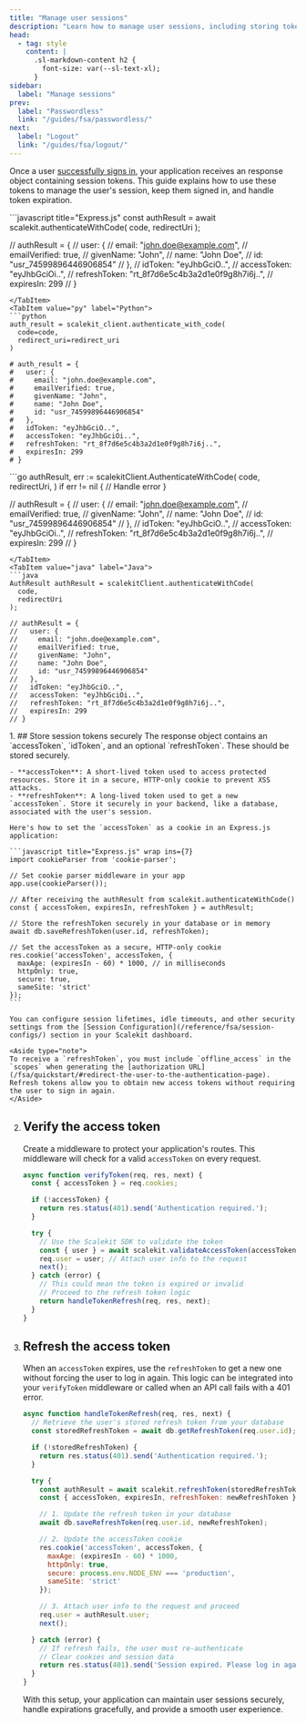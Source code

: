 ```yaml
---
title: "Manage user sessions"
description: "Learn how to manage user sessions, including storing tokens and refreshing them when they expire."
head:
  - tag: style
    content: |
      .sl-markdown-content h2 {
        font-size: var(--sl-text-xl);
      }
sidebar:
  label: "Manage sessions"
prev:
  label: "Passwordless"
  link: "/guides/fsa/passwordless/"
next:
  label: "Logout"
  link: "/guides/fsa/logout/"
---
```


Once a user [successfully signs in](/fsa/quickstart/#retrieve-user-profile-after-identity-verification), your application receives an response object containing session tokens. This guide explains how to use these tokens to manage the user's session, keep them signed in, and handle token expiration.

<Tabs>
  <TabItem value="node" label="Node.js">
  ```javascript title="Express.js"
  const authResult = await scalekit.authenticateWithCode(
    code, redirectUri
  );

  // authResult = {
  //   user: {
  //     email: "john.doe@example.com",
  //     emailVerified: true,
  //     givenName: "John",
  //     name: "John Doe",
  //     id: "usr_74599896446906854"
  //   },
  //   idToken: "eyJhbGciO..",
  //   accessToken: "eyJhbGciOi..",
  //   refreshToken: "rt_8f7d6e5c4b3a2d1e0f9g8h7i6j..",
  //   expiresIn: 299
  // }
  ```
  </TabItem>
  <TabItem value="py" label="Python">
  ```python
  auth_result = scalekit_client.authenticate_with_code(
    code=code,
    redirect_uri=redirect_uri
  )

  # auth_result = {
  #   user: {
  #     email: "john.doe@example.com",
  #     emailVerified: true,
  #     givenName: "John",
  #     name: "John Doe",
  #     id: "usr_74599896446906854"
  #   },
  #   idToken: "eyJhbGciO..",
  #   accessToken: "eyJhbGciOi..",
  #   refreshToken: "rt_8f7d6e5c4b3a2d1e0f9g8h7i6j..",
  #   expiresIn: 299
  # }
  ```
  </TabItem>
  <TabItem value="go" label="Go">
  ```go
  authResult, err := scalekitClient.AuthenticateWithCode(
    code,
    redirectUri,
  )
  if err != nil {
    // Handle error
  }

  // authResult = {
  //   user: {
  //     email: "john.doe@example.com",
  //     emailVerified: true,
  //     givenName: "John",
  //     name: "John Doe",
  //     id: "usr_74599896446906854"
  //   },
  //   idToken: "eyJhbGciO..",
  //   accessToken: "eyJhbGciOi..",
  //   refreshToken: "rt_8f7d6e5c4b3a2d1e0f9g8h7i6j..",
  //   expiresIn: 299
  // }

  ```
  </TabItem>
  <TabItem value="java" label="Java">
  ```java
  AuthResult authResult = scalekitClient.authenticateWithCode(
    code,
    redirectUri
  );

  // authResult = {
  //   user: {
  //     email: "john.doe@example.com",
  //     emailVerified: true,
  //     givenName: "John",
  //     name: "John Doe",
  //     id: "usr_74599896446906854"
  //   },
  //   idToken: "eyJhbGciO..",
  //   accessToken: "eyJhbGciOi..",
  //   refreshToken: "rt_8f7d6e5c4b3a2d1e0f9g8h7i6j..",
  //   expiresIn: 299
  // }
  ```
  </TabItem>
</Tabs>

<Steps>
1. ## Store session tokens securely
   The response object contains an `accessToken`, `idToken`, and an optional `refreshToken`. These should be stored securely.

    - **accessToken**: A short-lived token used to access protected resources. Store it in a secure, HTTP-only cookie to prevent XSS attacks.
    - **refreshToken**: A long-lived token used to get a new `accessToken`. Store it securely in your backend, like a database, associated with the user's session.

    Here's how to set the `accessToken` as a cookie in an Express.js application:

    ```javascript title="Express.js" wrap ins={7}
    import cookieParser from 'cookie-parser';

    // Set cookie parser middleware in your app
    app.use(cookieParser());

    // After receiving the authResult from scalekit.authenticateWithCode()
    const { accessToken, expiresIn, refreshToken } = authResult;

    // Store the refreshToken securely in your database or in memory
    await db.saveRefreshToken(user.id, refreshToken);

    // Set the accessToken as a secure, HTTP-only cookie
    res.cookie('accessToken', accessToken, {
      maxAge: (expiresIn - 60) * 1000, // in milliseconds
      httpOnly: true,
      secure: true,
      sameSite: 'strict'
    });
    ```

    You can configure session lifetimes, idle timeouts, and other security settings from the [Session Configuration](/reference/fsa/session-configs/) section in your Scalekit dashboard.

    <Aside type="note">
    To receive a `refreshToken`, you must include `offline_access` in the `scopes` when generating the [authorization URL](/fsa/quickstart/#redirect-the-user-to-the-authentication-page). Refresh tokens allow you to obtain new access tokens without requiring the user to sign in again.
    </Aside>

2. ## Verify the access token

    Create a middleware to protect your application's routes. This middleware will check for a valid `accessToken` on every request.

    ```javascript title="middleware/auth.js" wrap showLineNumbers=true ins={10}
    async function verifyToken(req, res, next) {
      const { accessToken } = req.cookies;

      if (!accessToken) {
        return res.status(401).send('Authentication required.');
      }

      try {
        // Use the Scalekit SDK to validate the token
        const { user } = await scalekit.validateAccessToken(accessToken);
        req.user = user; // Attach user info to the request
        next();
      } catch (error) {
        // This could mean the token is expired or invalid
        // Proceed to the refresh token logic
        return handleTokenRefresh(req, res, next);
      }
    }
    ```

3. ## Refresh the access token

    When an `accessToken` expires, use the `refreshToken` to get a new one without forcing the user to log in again. This logic can be integrated into your `verifyToken` middleware or called when an API call fails with a 401 error.

    ```javascript wrap showLineNumbers=true ins={10}
    async function handleTokenRefresh(req, res, next) {
      // Retrieve the user's stored refresh token from your database
      const storedRefreshToken = await db.getRefreshToken(req.user.id);

      if (!storedRefreshToken) {
        return res.status(401).send('Authentication required.');
      }

      try {
        const authResult = await scalekit.refreshToken(storedRefreshToken);
        const { accessToken, expiresIn, refreshToken: newRefreshToken } = authResult;

        // 1. Update the refresh token in your database
        await db.saveRefreshToken(req.user.id, newRefreshToken);

        // 2. Update the accessToken cookie
        res.cookie('accessToken', accessToken, {
          maxAge: (expiresIn - 60) * 1000,
          httpOnly: true,
          secure: process.env.NODE_ENV === 'production',
          sameSite: 'strict'
        });

        // 3. Attach user info to the request and proceed
        req.user = authResult.user;
        next();

      } catch (error) {
        // If refresh fails, the user must re-authenticate
        // Clear cookies and session data
        return res.status(401).send('Session expired. Please log in again.');
      }
    }
    ```
    With this setup, your application can maintain user sessions securely, handle expirations gracefully, and provide a smooth user experience.
</Steps>